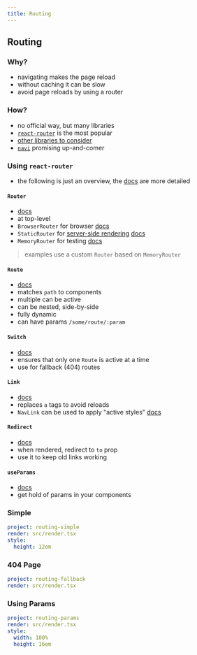```yaml
---
title: Routing
---
```


## Routing

### Why?

- navigating makes the page reload
- without caching it can be slow
- avoid page reloads by using a router

### How?

- no official way, but many libraries
- [`react-router`] is the most popular
- [other libraries to consider][others]
- [`navi`] promising up-and-comer

[`react-router`]: https://github.com/ReactTraining/react-router
[others]: https://github.com/enaqx/awesome-react#react-routing
[`navi`]: https://github.com/frontarm/navi

### Using `react-router`

- the following is just an overview, the [docs] are more detailed

[docs]: https://reacttraining.com/react-router/

#### `Router`

- [docs](https://reactrouter.com/core/api/Router)
- at top-level
- `BrowserRouter` for browser [docs](https://reactrouter.com/web/api/BrowserRouter)
- `StaticRouter` for [server-side rendering][ssr] [docs](https://reactrouter.com/core/api/StaticRouter)
- `MemoryRouter` for testing [docs](https://reactrouter.com/core/api/MemoryRouter)

> examples use a custom `Router` based on `MemoryRouter`

[ssr]: https://reactjs.org/docs/react-dom-server.html#rendertostring

#### `Route`

- [docs](https://reactrouter.com/web/api/Route)
- matches `path` to components
- multiple can be active
- can be nested, side-by-side
- fully dynamic
- can have params `/some/route/:param`

#### `Switch`

- [docs](https://reactrouter.com/web/api/Switch)
- ensures that only one `Route` is active at a time
- use for fallback (404) routes

#### `Link`

- [docs](https://reactrouter.com/web/api/Link)
- replaces `a` tags to avoid reloads
- `NavLink` can be used to apply "active styles" [docs](https://reactrouter.com/web/api/NavLink)

#### `Redirect`

- [docs](https://reactrouter.com/web/api/Redirect)
- when rendered, redirect to `to` prop
- use it to keep old links working

#### `useParams`

- [docs](https://reactrouter.com/core/api/Hooks/useparams)
- get hold of params in your components

### Simple

```yaml {example}
project: routing-simple
render: src/render.tsx
style:
  height: 12em
```

### 404 Page

```yaml {example}
project: routing-fallback
render: src/render.tsx
```

### Using Params

```yaml {example}
project: routing-params
render: src/render.tsx
style:
  width: 100%
  height: 16em
```
